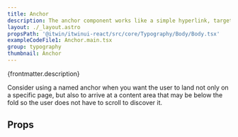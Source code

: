 ```yaml
---
title: Anchor
description: The anchor component works like a simple hyperlink, targeting a specific URL or named anchor within a page.
layout: ./_layout.astro
propsPath: '@itwin/itwinui-react/src/core/Typography/Body/Body.tsx'
exampleCodeFile1: Anchor.main.tsx
group: typography
thumbnail: Anchor
---
```



<p>{frontmatter.description}</p>

<LiveExample src={frontmatter.exampleCodeFile1} />

Consider using a named anchor when you want the user to land not only on a specific page, but also to arrive at a content area that may be below the fold so the user does not have to scroll to discover it.

## Props

<PropsTable path={frontmatter.propsPath} />
